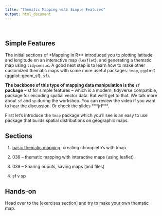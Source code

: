 ```yaml
---
title: "Thematic Mapping with Simple Features"
output: html_document
---
```

&nbsp;

## Simple Features

The initial sections of *Mapping in R** introduced you to plotting latitude and longitude on an interactive map (`leaflet`), and generating a thematic map using `tidycensus`.  A good next step is to learn how to make other customized thematic maps with some more useful packages: `tmap`, `ggplot2` (ggplot::geom_sf), `sf`).  

**The backbone of this type of mapping data manipulation is the `sf` package** -- sf for simple features -- which is a modern, tidyverse compatible, package for encoding spatial vector data.  But we'll get to that.  We talk more about `sf` and `sp` during the workshop.  You can review the video if you want to hear the discussion.  Or check the slides \*\*\*jrl\*\*\*.


First let's introduce the `tmap` package which you'll see is an easy to use package that builds spatial distributions on geographic maps.



## Sections

1. [basic thematic mapping](031_thematic_mapping.html): creating choropleth's with tmap

1. 036 -- thematic mapping with interactive maps (using leaflet)

1. 039 -- Sharing ouputs, saving maps (and files)

1. sf v sp

## Hands-on

Head over to the [exercises section] and try to make your own thematic map.

